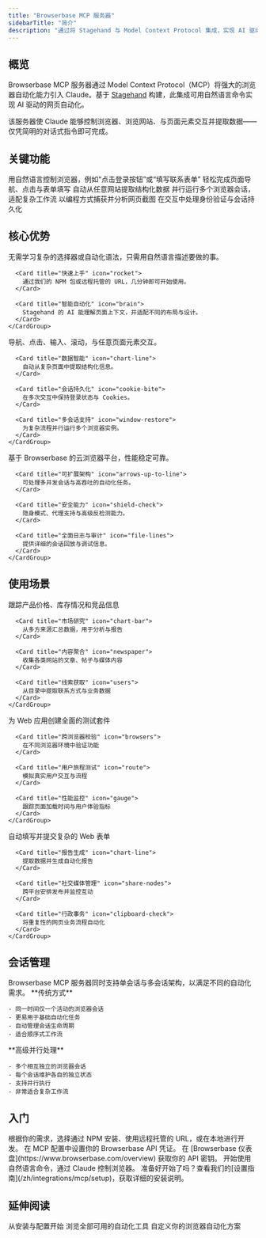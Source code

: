 ```yaml
---
title: "Browserbase MCP 服务器"
sidebarTitle: "简介"
description: "通过将 Stagehand 与 Model Context Protocol 集成，实现 AI 驱动的浏览器自动化"
---
```


## 概览

Browserbase MCP 服务器通过 Model Context Protocol（MCP）将强大的浏览器自动化能力引入 Claude。基于 [Stagehand](https://docs.stagehand.dev/) 构建，此集成可用自然语言命令实现 AI 驱动的网页自动化。

<Info>
  该服务器使 Claude 能够控制浏览器、浏览网站、与页面元素交互并提取数据——仅凭简明的对话式指令即可完成。
</Info>

## 关键功能

<CardGroup cols={2}>
  <Card title="Natural Language Automation" icon="wand-magic-sparkles">
    用自然语言控制浏览器，例如“点击登录按钮”或“填写联系表单”
  </Card>

  <Card title="Web Interaction" icon="browser">
    轻松完成页面导航、点击与表单填写
  </Card>

  <Card title="Data Extraction" icon="download">
    自动从任意网站提取结构化数据
  </Card>

  <Card title="Multi-Session Management" icon="window-restore">
    并行运行多个浏览器会话，适配复杂工作流
  </Card>

  <Card title="Screenshot Capture" icon="camera">
    以编程方式捕获并分析网页截图
  </Card>

  <Card title="Cookie Management" icon="cookie-bite">
    在交互中处理身份验证与会话持久化
  </Card>
</CardGroup>

## 核心优势

<Tabs>
  <Tab title="易用性">
    <CardGroup cols={2}>
      <Card title="直观命令" icon="wand-magic-sparkles">
        无需学习复杂的选择器或自动化语法，只需用自然语言描述要做的事。
      </Card>

      <Card title="快速上手" icon="rocket">
        通过我们的 NPM 包或远程托管的 URL，几分钟即可开始使用。
      </Card>

      <Card title="智能自动化" icon="brain">
        Stagehand 的 AI 能理解页面上下文，并适配不同的布局与设计。
      </Card>
    </CardGroup>
  </Tab>

  <Tab title="强大能力">
    <CardGroup cols={2}>
      <Card title="完整的浏览器控制" icon="browser">
        导航、点击、输入、滚动，与任意页面元素交互。
      </Card>

      <Card title="数据智能" icon="chart-line">
        自动从复杂页面中提取结构化信息。
      </Card>

      <Card title="会话持久化" icon="cookie-bite">
        在多次交互中保持登录状态与 Cookies。
      </Card>

      <Card title="多会话支持" icon="window-restore">
        为复杂流程并行运行多个浏览器实例。
      </Card>
    </CardGroup>
  </Tab>

  <Tab title="企业级就绪">
    <CardGroup cols={2}>
      <Card title="可靠的基础设施" icon="server">
        基于 Browserbase 的云浏览器平台，性能稳定可靠。
      </Card>

      <Card title="可扩展架构" icon="arrows-up-to-line">
        可处理多并发会话与高吞吐的自动化任务。
      </Card>

      <Card title="安全能力" icon="shield-check">
        隐身模式、代理支持与高级反检测能力。
      </Card>

      <Card title="全面日志与审计" icon="file-lines">
        提供详细的会话回放与调试信息。
      </Card>
    </CardGroup>
  </Tab>
</Tabs>

## 使用场景

<Tabs>
  <Tab title="网页抓取与数据采集">
    <CardGroup cols={2}>
      <Card title="电商监控" icon="store">
        跟踪产品价格、库存情况和竞品信息
      </Card>

      <Card title="市场研究" icon="chart-bar">
        从多方来源汇总数据，用于分析与报告
      </Card>

      <Card title="内容聚合" icon="newspaper">
        收集各类网站的文章、帖子与媒体内容
      </Card>

      <Card title="线索获取" icon="users">
        从目录中提取联系方式与业务数据
      </Card>
    </CardGroup>
  </Tab>

  <Tab title="测试">
    <CardGroup cols={2}>
      <Card title="自动化测试" icon="flask">
        为 Web 应用创建全面的测试套件
      </Card>

      <Card title="跨浏览器校验" icon="browsers">
        在不同浏览器环境中验证功能
      </Card>

      <Card title="用户旅程测试" icon="route">
        模拟真实用户交互与流程
      </Card>

      <Card title="性能监控" icon="gauge">
        跟踪页面加载时间与用户体验指标
      </Card>
    </CardGroup>
  </Tab>

  <Tab title="工作流自动化">
    <CardGroup cols={2}>
      <Card title="表单自动化" icon="file-contract">
        自动填写并提交复杂的 Web 表单
      </Card>

      <Card title="报告生成" icon="chart-line">
        提取数据并生成自动化报告
      </Card>

      <Card title="社交媒体管理" icon="share-nodes">
        跨平台安排发布并监控互动
      </Card>

      <Card title="行政事务" icon="clipboard-check">
        将重复性的网页业务流程自动化
      </Card>
    </CardGroup>
  </Tab>
</Tabs>

## 会话管理

<Info>
  Browserbase MCP 服务器同时支持单会话与多会话架构，以满足不同的自动化需求。
</Info>

<Tabs>
  <Tab title="Single Session Mode">
    **传统方式**

    - 同一时间仅一个活动的浏览器会话
    - 更易用于基础自动化任务
    - 自动管理会话生命周期
    - 适合顺序式工作流
  </Tab>

  <Tab title="Multi-Session Mode">
    **高级并行处理**

    - 多个相互独立的浏览器会话
    - 每个会话维护各自的独立状态
    - 支持并行执行
    - 非常适合复杂工作流
  </Tab>
</Tabs>

## 入门

<Steps>
  <Step title="安装 MCP 服务器">
    根据你的需求，选择通过 NPM 安装、使用远程托管的 URL，或在本地进行开发。
  </Step>

  <Step title="配置身份验证">
    在 MCP 配置中设置你的 Browserbase API 凭证。
    在 [Browserbase 仪表盘](https://www.browserbase.com/overview) 获取你的 API 密钥。
  </Step>

  <Step title="开始自动化">
    开始使用自然语言命令，通过 Claude 控制浏览器。
  </Step>
</Steps>

<Tip>
  准备好开始了吗？查看我们的[设置指南](/zh/integrations/mcp/setup)，获取详细的安装说明。
</Tip>

## 延伸阅读

<CardGroup cols={3}>
  <Card title="设置指南" icon="rocket" href="/zh/integrations/mcp/setup">
    从安装与配置开始
  </Card>

  <Card title="可用工具" icon="wrench" href="/zh/integrations/mcp/tools">
    浏览全部可用的自动化工具
  </Card>

  <Card title="配置选项" icon="gear" href="/zh/integrations/mcp/configuration">
    自定义你的浏览器自动化方案
  </Card>
</CardGroup>